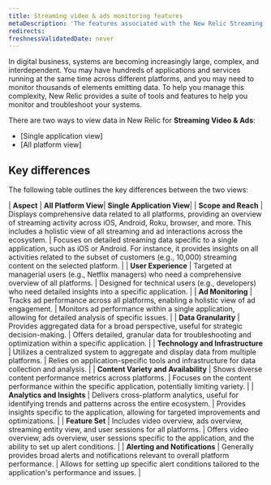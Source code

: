 ```yaml
---
title: Streaming video & ads monitoring features
metaDescription: 'The features associated with the New Relic Streaming video & ads.'
redirects:
freshnessValidatedDate: never
---
```


In digital business, systems are becoming increasingly large, complex, and interdependent. You may have hundreds of applications and services running at the same time across different platforms, and you may need to monitor thousands of elements emitting data. To help you manage this complexity, New Relic provides a suite of tools and features to help you monitor and troubleshoot your systems.

There are two ways to view data in New Relic for **Streaming Video & Ads**:

* [Single application view]
* [All platform view]

## Key differences

The following table outlines the key differences between the two views:

| **Aspect**                     | **All Platform View**| **Single Application View**|
| **Scope and Reach**            | Displays comprehensive data related to all platforms, providing an overview of streaming activity across iOS, Android, Roku, browser, and more. This includes a holistic view of all streaming and ad interactions across the ecosystem. | Focuses on detailed streaming data specific to a single application, such as iOS or Android. For instance, it provides insights on all activities related to the subset of customers (e.g., 10,000) streaming content on the selected platform. |
| **User Experience**            | Targeted at managerial users (e.g., Netflix managers) who need a comprehensive overview of all platforms.   | Designed for technical users (e.g., developers) who need detailed insights into a specific application.     |
| **Ad Monitoring**              | Tracks ad performance across all platforms, enabling a holistic view of ad engagement.                      | Monitors ad performance within a single application, allowing for detailed analysis of specific issues.     |
| **Data Granularity**           | Provides aggregated data for a broad perspective, useful for strategic decision-making.                     | Offers detailed, granular data for troubleshooting and optimization within a specific application.           |
| **Technology and Infrastructure** | Utilizes a centralized system to aggregate and display data from multiple platforms.                     | Relies on application-specific tools and infrastructure for data collection and analysis.                    |
| **Content Variety and Availability** | Shows diverse content performance metrics across platforms.                                              | Focuses on the content performance within the specific application, potentially limiting variety.            |
| **Analytics and Insights**     | Delivers cross-platform analytics, useful for identifying trends and patterns across the entire ecosystem. | Provides insights specific to the application, allowing for targeted improvements and optimizations.         |
| **Feature Set**                | Includes video overview, ads overview, streaming entity view, and user sessions for all platforms.          | Offers video overview, ads overview, user sessions specific to the application, and the ability to set up alert conditions. |
| **Alerting and Notifications** | Generally provides broad alerts and notifications relevant to overall platform performance.                 | Allows for setting up specific alert conditions tailored to the application's performance and issues.        |